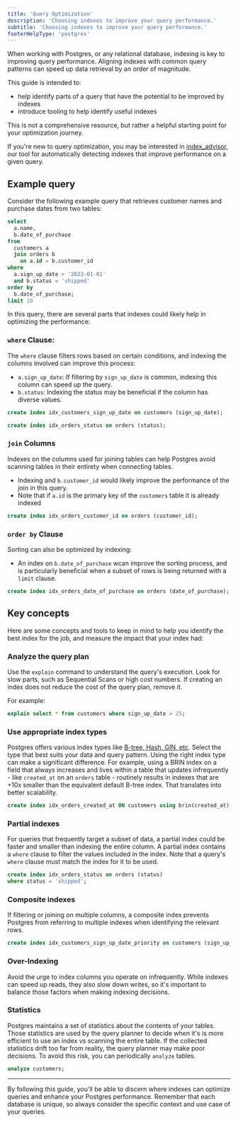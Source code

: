 ```yaml
---
title: 'Query Optimization'
description: 'Choosing indexes to improve your query performance.'
subtitle: 'Choosing indexes to improve your query performance.'
footerHelpType: 'postgres'
---
```


When working with Postgres, or any relational database, indexing is key to improving query performance. Aligning indexes with common query patterns can speed up data retrieval by an order of magnitude.

This guide is intended to:

- help identify parts of a query that have the potential to be improved by indexes
- introduce tooling to help identify useful indexes

This is not a comprehensive resource, but rather a helpful starting point for your optimization journey.

If you're new to query optimization, you may be interested in [index_advisor](/docs/guides/database/extensions/index_advisor), our tool for automatically detecting indexes that improve performance on a given query.

## Example query

Consider the following example query that retrieves customer names and purchase dates from two tables:

```sql
select
  a.name,
  b.date_of_purchase
from
  customers a
  join orders b
    on a.id = b.customer_id
where
  a.sign_up_date > '2023-01-01'
  and b.status = 'shipped'
order by
  b.date_of_purchase;
limit 10
```

In this query, there are several parts that indexes could likely help in optimizing the performance:

### `where` Clause:

The `where` clause filters rows based on certain conditions, and indexing the columns involved can improve this process:

- `a.sign_up_date`: If filtering by `sign_up_date` is common, indexing this column can speed up the query.
- `b.status`: Indexing the status may be beneficial if the column has diverse values.

```sql
create index idx_customers_sign_up_date on customers (sign_up_date);

create index idx_orders_status on orders (status);
```

### `join` Columns

Indexes on the columns used for joining tables can help Postgres avoid scanning tables in their entirety when connecting tables.

- Indexing and `b.customer_id` would likely improve the performance of the join in this query.
- Note that if `a.id` is the primary key of the `customers` table it is already indexed

```sql
create index idx_orders_customer_id on orders (customer_id);
```

### `order by` Clause

Sorting can also be optimized by indexing:

- An index on `b.date_of_purchase` wcan improve the sorting process, and is particularly beneficial when a subset of rows is being returned with a `limit` clause.

```sql
create index idx_orders_date_of_purchase on orders (date_of_purchase);
```

## Key concepts

Here are some concepts and tools to keep in mind to help you identify the best index for the job, and measure the impact that your index had:

### Analyze the query plan

Use the `explain` command to understand the query's execution. Look for slow parts, such as Sequential Scans or high cost numbers. If creating an index does not reduce the cost of the query plan, remove it.

For example:

```sql
explain select * from customers where sign_up_date > 25;
```

### Use appropriate index types

Postgres offers various index types like [B-tree, Hash, GIN, etc](https://www.postgresql.org/docs/current/indexes-types.html). Select the type that best suits your data and query pattern. Using the right index type can make a significant difference. For example, using a BRIN index on a field that always increases and lives within a table that updates infrequently - like `created_at` on an `orders` table - routinely results in indexes that are +10x smaller than the equivalent default B-tree index. That translates into better scalability.

```sql
create index idx_orders_created_at ON customers using brin(created_at);
```

### Partial indexes

For queries that frequently target a subset of data, a partial index could be faster and smaller than indexing the entire column. A partial index contains a `where` clause to filter the values included in the index. Note that a query's `where` clause must match the index for it to be used.

```sql
create index idx_orders_status on orders (status)
where status = 'shipped';
```

### Composite indexes

If filtering or joining on multiple columns, a composite index prevents Postgres from referring to multiple indexes when identifying the relevant rows.

```sql
create index idx_customers_sign_up_date_priority on customers (sign_up_date, priority);
```

### Over-Indexing

Avoid the urge to index columns you operate on infrequently. While indexes can speed up reads, they also slow down writes, so it's important to balance those factors when making indexing decisions.

### Statistics

Postgres maintains a set of statistics about the contents of your tables. Those statistics are used by the query planner to decide when it's is more efficient to use an index vs scanning the entire table. If the collected statistics drift too far from reality, the query planner may make poor decisions. To avoid this risk, you can periodically `analyze` tables.

```sql
analyze customers;
```

---

By following this guide, you'll be able to discern where indexes can optimize queries and enhance your Postgres performance. Remember that each database is unique, so always consider the specific context and use case of your queries.
